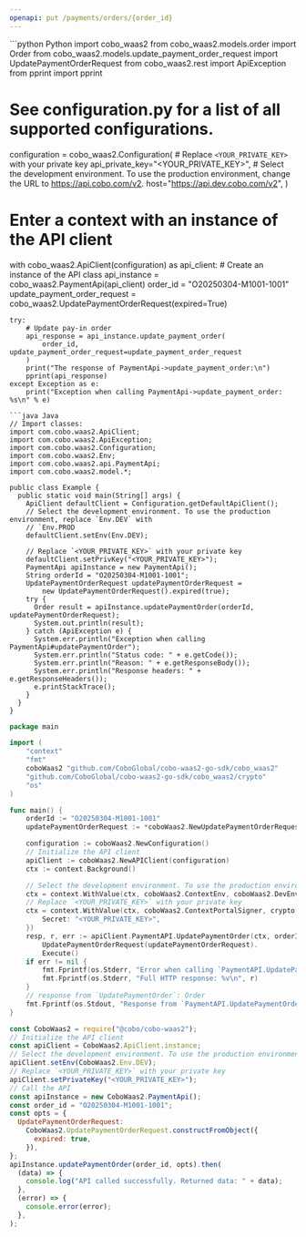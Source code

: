 ```yaml
---
openapi: put /payments/orders/{order_id}
---
```


<RequestExample>
```python Python
import cobo_waas2
from cobo_waas2.models.order import Order
from cobo_waas2.models.update_payment_order_request import UpdatePaymentOrderRequest
from cobo_waas2.rest import ApiException
from pprint import pprint

# See configuration.py for a list of all supported configurations.
configuration = cobo_waas2.Configuration(
    # Replace `<YOUR_PRIVATE_KEY>` with your private key
    api_private_key="<YOUR_PRIVATE_KEY>",
    # Select the development environment. To use the production environment, change the URL to https://api.cobo.com/v2.
    host="https://api.dev.cobo.com/v2",
)
# Enter a context with an instance of the API client
with cobo_waas2.ApiClient(configuration) as api_client:
    # Create an instance of the API class
    api_instance = cobo_waas2.PaymentApi(api_client)
    order_id = "O20250304-M1001-1001"
    update_payment_order_request = cobo_waas2.UpdatePaymentOrderRequest(expired=True)

    try:
        # Update pay-in order
        api_response = api_instance.update_payment_order(
            order_id, update_payment_order_request=update_payment_order_request
        )
        print("The response of PaymentApi->update_payment_order:\n")
        pprint(api_response)
    except Exception as e:
        print("Exception when calling PaymentApi->update_payment_order: %s\n" % e)

```
```java Java
// Import classes:
import com.cobo.waas2.ApiClient;
import com.cobo.waas2.ApiException;
import com.cobo.waas2.Configuration;
import com.cobo.waas2.Env;
import com.cobo.waas2.api.PaymentApi;
import com.cobo.waas2.model.*;

public class Example {
  public static void main(String[] args) {
    ApiClient defaultClient = Configuration.getDefaultApiClient();
    // Select the development environment. To use the production environment, replace `Env.DEV` with
    // `Env.PROD
    defaultClient.setEnv(Env.DEV);

    // Replace `<YOUR_PRIVATE_KEY>` with your private key
    defaultClient.setPrivKey("<YOUR_PRIVATE_KEY>");
    PaymentApi apiInstance = new PaymentApi();
    String orderId = "O20250304-M1001-1001";
    UpdatePaymentOrderRequest updatePaymentOrderRequest =
        new UpdatePaymentOrderRequest().expired(true);
    try {
      Order result = apiInstance.updatePaymentOrder(orderId, updatePaymentOrderRequest);
      System.out.println(result);
    } catch (ApiException e) {
      System.err.println("Exception when calling PaymentApi#updatePaymentOrder");
      System.err.println("Status code: " + e.getCode());
      System.err.println("Reason: " + e.getResponseBody());
      System.err.println("Response headers: " + e.getResponseHeaders());
      e.printStackTrace();
    }
  }
}

```
```go Go
package main

import (
	"context"
	"fmt"
	coboWaas2 "github.com/CoboGlobal/cobo-waas2-go-sdk/cobo_waas2"
	"github.com/CoboGlobal/cobo-waas2-go-sdk/cobo_waas2/crypto"
	"os"
)

func main() {
	orderId := "O20250304-M1001-1001"
	updatePaymentOrderRequest := *coboWaas2.NewUpdatePaymentOrderRequest(true)

	configuration := coboWaas2.NewConfiguration()
	// Initialize the API client
	apiClient := coboWaas2.NewAPIClient(configuration)
	ctx := context.Background()

	// Select the development environment. To use the production environment, replace coboWaas2.DevEnv with coboWaas2.ProdEnv
	ctx = context.WithValue(ctx, coboWaas2.ContextEnv, coboWaas2.DevEnv)
	// Replace `<YOUR_PRIVATE_KEY>` with your private key
	ctx = context.WithValue(ctx, coboWaas2.ContextPortalSigner, crypto.Ed25519Signer{
		Secret: "<YOUR_PRIVATE_KEY>",
	})
	resp, r, err := apiClient.PaymentAPI.UpdatePaymentOrder(ctx, orderId).
		UpdatePaymentOrderRequest(updatePaymentOrderRequest).
		Execute()
	if err != nil {
		fmt.Fprintf(os.Stderr, "Error when calling `PaymentAPI.UpdatePaymentOrder``: %v\n", err)
		fmt.Fprintf(os.Stderr, "Full HTTP response: %v\n", r)
	}
	// response from `UpdatePaymentOrder`: Order
	fmt.Fprintf(os.Stdout, "Response from `PaymentAPI.UpdatePaymentOrder`: %v\n", resp)
}

```
```javascript JavaScript
const CoboWaas2 = require("@cobo/cobo-waas2");
// Initialize the API client
const apiClient = CoboWaas2.ApiClient.instance;
// Select the development environment. To use the production environment, replace `Env.DEV` with `Env.PROD`
apiClient.setEnv(CoboWaas2.Env.DEV);
// Replace `<YOUR_PRIVATE_KEY>` with your private key
apiClient.setPrivateKey("<YOUR_PRIVATE_KEY>");
// Call the API
const apiInstance = new CoboWaas2.PaymentApi();
const order_id = "O20250304-M1001-1001";
const opts = {
  UpdatePaymentOrderRequest:
    CoboWaas2.UpdatePaymentOrderRequest.constructFromObject({
      expired: true,
    }),
};
apiInstance.updatePaymentOrder(order_id, opts).then(
  (data) => {
    console.log("API called successfully. Returned data: " + data);
  },
  (error) => {
    console.error(error);
  },
);

```
</RequestExample>